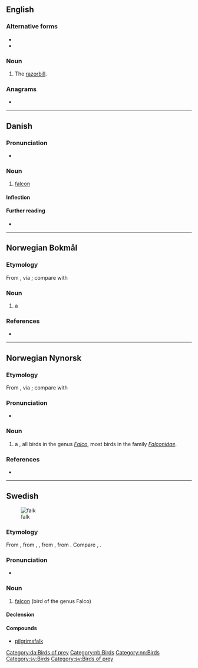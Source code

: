 {{also|Falk}}
==English==

===Alternative forms===
* {{l|en|falc}}
* {{l|en|faik}}

===Noun===
{{en-noun}}

# {{lb|en|UK|dialect}} The [[razorbill]].

{{Webster 1913}}

===Anagrams===
* {{anagrams|en|KLFA|flak}}

----

==Danish==

===Pronunciation===
* {{IPA|/falk/|[falˀɡ̊]|lang=da}}

===Noun===
{{da-noun|en|e}}

# [[falcon]] {{gloss|bird of the genus ''[[Falco]]''}}

====Inflection====
{{da-noun-infl|en|e}}

====Further reading====
* {{pedialite|lang=da}}

[[Category:da:Birds of prey]]

----

==Norwegian Bokmål==
{{wikipedia|lang=no|falker}}

===Etymology===
From {{der|nb|gml|valk}}, via {{der|nb|non|falkr}}; compare with {{cog|de|Falke}}

===Noun===
{{nb-noun-m1}}

# a {{l|en|falcon}} {{q|bird of the genus Falco}}

===References===
* {{R:The Bokmål Dictionary}}

[[Category:nb:Birds]]

----

==Norwegian Nynorsk==
{{wikipedia|lang=nn|falco}}

===Etymology===
From {{der|nn|gml|valk}}, via {{der|nn|non|falkr}}; compare with {{cog|de|Falke}}

===Pronunciation===
* {{IPA|/fɑlk/|lang=no}}

===Noun===
{{nn-noun-m1}}

# a {{l|en|falcon}}, all birds in the genus ''[[Falco]]'', most birds in the family ''[[Falconidae]]''.

===References===
* {{R:The Nynorsk Dictionary}}

[[Category:nn:Birds]]

----

==Swedish==
{{wikipedia|lang=sv}}
[[Image:Brown-Falcon,-Vic,-3.1.2008.jpg|thumb|falk]]

===Etymology===
From {{der|sv|non|falki}}, from {{der|sv|gml|valke}}, {{m|gml|falke}}, from {{der|sv|osx|falko}}, from {{der|sv|gem-pro|*falkô}}. Compare {{cog|de|Falke}}, {{cog|en|falcon}}.

===Pronunciation===
* {{audio|Sv-falk.ogg|Audio|lang=sv}}

===Noun===
{{sv-noun|c}}

# [[falcon]] (bird of the genus Falco)

====Declension====
{{sv-infl-noun-c-ar}}

====Compounds====
* [[pilgrimsfalk]]

[[Category:sv:Birds]]
[[Category:sv:Birds of prey]]